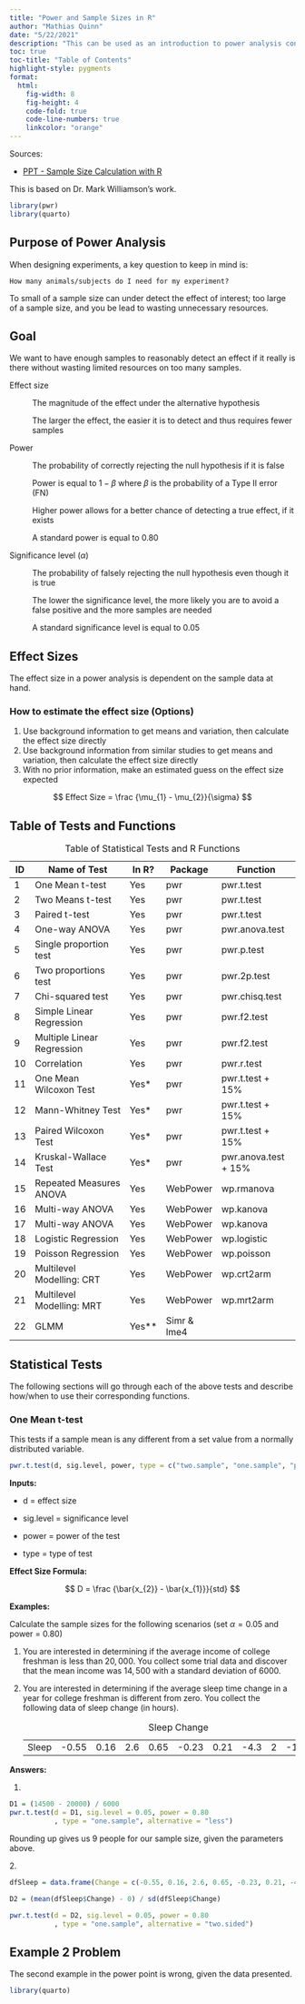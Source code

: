 ```yaml
---
title: "Power and Sample Sizes in R"
author: "Mathias Quinn"
date: "5/22/2021"
description: "This can be used as an introduction to power analysis concepts and implementations using R."
toc: true
toc-title: "Table of Contents"
highlight-style: pygments
format: 
  html:
    fig-width: 8
    fig-height: 4
    code-fold: true
    code-line-numbers: true
    linkcolor: "orange"
---
```


Sources:

-   [PPT - Sample Size Calculation with R](https://med.und.edu/daccota/_files/pdfs/berdc_resource_pdfs/sample_size_r_module.pdf "PowerPoint")

This is based on Dr. Mark Williamson's work.

```r
library(pwr)
library(quarto)
```

## Purpose of Power Analysis

When designing experiments, a key question to keep in mind is:

`How many animals/subjects do I need for my experiment?`

To small of a sample size can under detect the effect of interest; too large of a sample size, and you be lead to wasting unnecessary resources.

::: {.callout-important collaps="true"}
## Goal

We want to have enough samples to reasonably detect an effect if it really is there without wasting limited resources on too many samples.
:::

Effect size

:   The magnitude of the effect under the alternative hypothesis

    The larger the effect, the easier it is to detect and thus requires fewer samples

Power

:   The probability of correctly rejecting the null hypothesis if it is false

    Power is equal to $1-\beta$ where $\beta$ is the probability of a Type II error (FN)

    Higher power allows for a better chance of detecting a true effect, if it exists

    A standard power is equal to $0.80$

Significance level ($\alpha$)

:   The probability of falsely rejecting the null hypothesis even though it is true

    The lower the significance level, the more likely you are to avoid a false positive and the more samples are needed

    A standard significance level is equal to $0.05$

## Effect Sizes

The effect size in a power analysis is dependent on the sample data at hand.

### How to estimate the effect size (Options)

1.  Use background information to get means and variation, then calculate the effect size directly
2.  Use background information from similar studies to get means and variation, then calculate the effect size directly
3.  With no prior information, make an estimated guess on the effect size expected

$$
Effect Size = \frac {\mu_{1} - \mu_{2}}{\sigma}
$$

## Table of Tests and Functions

| ID  | Name of Test               | In R?   | Package     | Function             |
|-----|----------------------------|---------|-------------|----------------------|
| 1   | One Mean t-test            | Yes     | pwr         | pwr.t.test           |
| 2   | Two Means t-test           | Yes     | pwr         | pwr.t.test           |
| 3   | Paired t-test              | Yes     | pwr         | pwr.t.test           |
| 4   | One-way ANOVA              | Yes     | pwr         | pwr.anova.test       |
| 5   | Single proportion test     | Yes     | pwr         | pwr.p.test           |
| 6   | Two proportions test       | Yes     | pwr         | pwr.2p.test          |
| 7   | Chi-squared test           | Yes     | pwr         | pwr.chisq.test       |
| 8   | Simple Linear Regression   | Yes     | pwr         | pwr.f2.test          |
| 9   | Multiple Linear Regression | Yes     | pwr         | pwr.f2.test          |
| 10  | Correlation                | Yes     | pwr         | pwr.r.test           |
| 11  | One Mean Wilcoxon Test     | Yes\*   | pwr         | pwr.t.test + 15%     |
| 12  | Mann-Whitney Test          | Yes\*   | pwr         | pwr.t.test + 15%     |
| 13  | Paired Wilcoxon Test       | Yes\*   | pwr         | pwr.t.test + 15%     |
| 14  | Kruskal-Wallace Test       | Yes\*   | pwr         | pwr.anova.test + 15% |
| 15  | Repeated Measures ANOVA    | Yes     | WebPower    | wp.rmanova           |
| 16  | Multi-way ANOVA            | Yes     | WebPower    | wp.kanova            |
| 17  | Multi-way ANOVA            | Yes     | WebPower    | wp.kanova            |
| 18  | Logistic Regression        | Yes     | WebPower    | wp.logistic          |
| 19  | Poisson Regression         | Yes     | WebPower    | wp.poisson           |
| 20  | Multilevel Modelling: CRT  | Yes     | WebPower    | wp.crt2arm           |
| 21  | Multilevel Modelling: MRT  | Yes     | WebPower    | wp.mrt2arm           |
| 22  | GLMM                       | Yes\*\* | Simr & lme4 |                      |

: Table of Statistical Tests and R Functions

## Statistical Tests

The following sections will go through each of the above tests and describe how/when to use their corresponding functions.

### One Mean t-test

This tests if a sample mean is any different from a set value from a normally distributed variable.

``` r
pwr.t.test(d, sig.level, power, type = c("two.sample", "one.sample", "paird"), alternative = c("two.sided", "less", "greater"))
```

**Inputs:**

-   d = effect size

-   sig.level = significance level

-   power = power of the test

-   type = type of test

**Effect Size Formula:**

$$
D = \frac {\bar{x_{2}} - \bar{x_{1}}}{std}
$$

**Examples:**

Calculate the sample sizes for the following scenarios (set $\alpha = 0.05$ and power = $0.80$)

1.  You are interested in determining if the average income of college freshman is less than $20,000$. You collect some trial data and discover that the mean income was $14,500$ with a standard deviation of $6000$.

2.  You are interested in determining if the average sleep time change in a year for college freshman is different from zero. You collect the following data of sleep change (in hours).

    |       |       |      |     |      |       |      |      |     |      |     |
    |-------|-------|------|-----|------|-------|------|------|-----|------|-----|
    | Sleep | -0.55 | 0.16 | 2.6 | 0.65 | -0.23 | 0.21 | -4.3 | 2   | -1.7 | 1.9 |

    : Sleep Change

**Answers:**

1.  

```r
D1 = (14500 - 20000) / 6000
pwr.t.test(d = D1, sig.level = 0.05, power = 0.80
           , type = "one.sample", alternative = "less")
```

Rounding up gives us 9 people for our sample size, given the parameters above.

2\.

```r
dfSleep = data.frame(Change = c(-0.55, 0.16, 2.6, 0.65, -0.23, 0.21, -4.3, 2, -1.7, 1.9))

D2 = (mean(dfSleep$Change) - 0) / sd(dfSleep$Change)

pwr.t.test(d = D2, sig.level = 0.05, power = 0.80
           , type = "one.sample", alternative = "two.sided")
```

::: callout-warning
## Example 2 Problem

The second example in the power point is wrong, given the data presented.
:::

```r
library(quarto)
```
